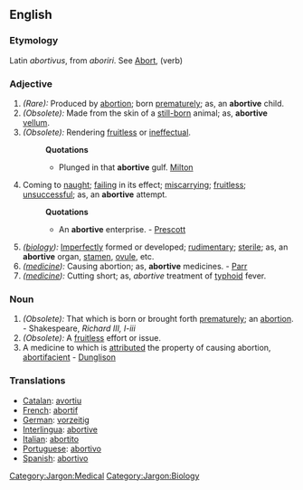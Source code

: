 == English ==
===Etymology===
Latin ''abortivus'', from ''aboriri''. See [[Abort]], (verb)

===Adjective===
#''(Rare):'' Produced by [[abortion]]; born [[prematurely]]; as, an '''abortive''' child.
#''(Obsolete):'' Made from the skin of a [[still-born]] animal; as, '''abortive''' [[vellum]]. 
#''(Obsolete):'' Rendering [[fruitless]] or [[ineffectual]].
#:'''Quotations'''
#:*Plunged in that '''abortive''' gulf. [[Milton]]
#Coming to [[naught]]; [[failing]] in its effect; [[miscarrying]]; [[fruitless]]; [[unsuccessful]]; as, an '''abortive''' attempt.
#:'''Quotations'''
#:*An '''abortive''' enterprise. - [[Prescott]]
#''([[:Category:Jargon:Biology|biology]]):'' [[Imperfectly]] formed or developed; [[rudimentary]]; [[sterile]]; as, an '''abortive''' organ, [[stamen]], [[ovule]], etc.
#''([[:Category:Jargon:Medical|medicine]]):'' Causing abortion; as, '''abortive''' medicines. - [[Parr]]
#''([[:Category:Jargon:Medical|medicine]]):'' Cutting short; as, ''abortive'' treatment of [[typhoid]] fever.
===Noun===
#''(Obsolete):'' That which is born or brought forth [[prematurely]]; an [[abortion]]. - Shakespeare, ''Richard III, I-iii''
#''(Obsolete):'' A [[fruitless]] effort or issue.
#A medicine to which is [[attributed]] the property of causing abortion, [[abortifacient]] - [[Dunglison]]

===Translations===
*[[Catalan]]: [[avortiu]]
*[[French]]: [[abortif]]
*[[German]]: [[vorzeitig]]
*[[Interlingua]]: [[abortive]]
*[[Italian]]: [[abortito]]
*[[Portuguese]]: [[abortivo]]
*[[Spanish]]: [[abortivo]]

[[Category:Jargon:Medical]]
[[Category:Jargon:Biology]]